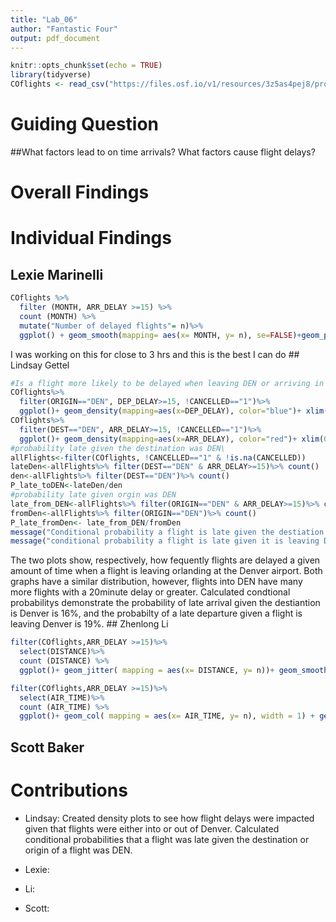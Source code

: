 ---
title: "Lab_06"
author: "Fantastic Four"
output: pdf_document
---

```{r setup, include=FALSE}
knitr::opts_chunk$set(echo = TRUE)
library(tidyverse)
COflights <- read_csv("https://files.osf.io/v1/resources/3z5as4pej8/providers/osfstorage/5a8ca28f57103100104584db")

```

# Guiding Question
##What factors lead to on time arrivals? What factors cause flight delays?

# Overall Findings


# Individual Findings

## Lexie Marinelli
```{r, echo=FALSE}
COflights %>%
  filter (MONTH, ARR_DELAY >=15) %>%
  count (MONTH) %>%
  mutate("Number of delayed flights"= n)%>%
  ggplot() + geom_smooth(mapping= aes(x= MONTH, y= n), se=FALSE)+geom_point(mapping=aes(x=MONTH, y=n))+ ggtitle(label="Trend of delayed flights throughout the year") +xlab(label="Month")+ ylab(label= "Number of Delayed Flights")

```
I was working on this for close to 3 hrs and this is the best I can do
## Lindsay Gettel
```{r}
#Is a flight more likely to be delayed when leaving DEN or arriving in DEN?
COflights%>%
  filter(ORIGIN=="DEN", DEP_DELAY>=15, !CANCELLED=="1")%>%
  ggplot()+ geom_density(mapping=aes(x=DEP_DELAY), color="blue")+ xlim(0, 180)+ ggtitle("Departure delay for flight leaving DEN")+ ylim(0, 0.03)
COflights%>%
  filter(DEST=="DEN", ARR_DELAY>=15, !CANCELLED=="1")%>%
  ggplot()+ geom_density(mapping=aes(x=ARR_DELAY), color="red")+ xlim(0,180)+ ggtitle("Arrival delay for flight into DEN")
#probability late given the destination was DEN\
allFlights<-filter(COflights, !CANCELLED=="1" & !is.na(CANCELLED))
lateDen<-allFlights%>% filter(DEST=="DEN" & ARR_DELAY>=15)%>% count()
den<-allFlights%>% filter(DEST=="DEN")%>% count()
P_late_toDEN<-lateDen/den
#probability late given orgin was DEN
late_from_DEN<-allFlights%>% filter(ORIGIN=="DEN" & ARR_DELAY>=15)%>% count()
fromDen<-allFlights%>% filter(ORIGIN=="DEN")%>% count()
P_late_fromDen<- late_from_DEN/fromDen
message("Conditional probability a flight is late given the destiation is DEN: ", P_late_toDEN)
message("conditional probability a flight is late given it is leaving DEN: ", P_late_fromDen)
```
The two plots show, respectively, how fequently flights are delayed a given amount of time when a flight is leaving orlanding at the Denver airport. Both graphs have a similar distribution, however, flights into DEN have many more flights with a 20minute delay or greater. Calculated condtional probabilitys demonstrate the probability of late arrival given the destiantion is Denver is 16%, and the probabilty of a late departure given a flight is leaving Denver is 19%. 
## Zhenlong Li

```{r, echo=FALSE}
filter(COflights,ARR_DELAY >=15)%>% 
  select(DISTANCE)%>%
  count (DISTANCE) %>%
  ggplot()+ geom_jitter( mapping = aes(x= DISTANCE, y= n))+ geom_smooth(mapping = aes(x= DISTANCE, y= n), method = 'loess', se = FALSE) + ylab(label= "Number of Delayed Flights")
```

```{r, echo=FALSE}
filter(COflights,ARR_DELAY >=15)%>% 
  select(AIR_TIME)%>%
  count (AIR_TIME) %>%
  ggplot()+ geom_col( mapping = aes(x= AIR_TIME, y= n), width = 1) + geom_smooth(mapping = aes(x= AIR_TIME, y= n), method = 'loess', se = FALSE) +xlab(label="AIR TIME")+ ylab(label= "Number of Delayed Flights")
```

## Scott Baker

# Contributions
* Lindsay: Created density plots to see how flight delays were impacted given that flights were either into or out of Denver. Calculated conditional probabilities that a flight was late given the destination or origin of a flight was DEN.

* Lexie: 

* Li:

* Scott: 